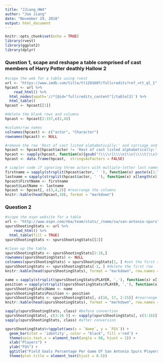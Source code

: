 ```yaml
---
title: "JJiang_HW4"
author: "Joe Jiang"
date: "November 29, 2018"
output: html_document
---
```


```r
knitr::opts_chunk$set(echo = TRUE)
library(rvest)
library(ggplot2)
library(dplyr)
```

### Question 1, scape and reshape a table comprised of cast members of Harry Potter deathly Hallow 2

```r
#scape the web for a table using rvest
url <- "https://www.imdb.com/title/tt1201607/fullcredits?ref_=tt_ql_1"
hpcast <- url %>%
	read_html() %>%
  html_nodes(xpath='//*[@id="fullcredits_content"]/table[3]') %>%
  html_table()
hpcast <- hpcast[[1]]
```
```r
#delete the blank rows and columns
hpcast <- hpcast[2:157,c(2,4)]

#column/row names 
colnames(hpcast) <- c("actor", "Character")
rownames(hpcast) <- NULL

#remove the row 'Rest of cast listed alphabetically:' and carriage and other hidden characters
hpcast <- hpcast[hpcast$actor != 'Rest of cast listed alphabetically:',]
hpcast <- sapply(hpcast, function(x){gsub("(\\\\r|\\\\n|\\n|\\\\t|\\s)+", " ", x)}) #remove blank and carriage return, tabs ...
hpcast <- data.frame(hpcast,  stringsAsFactors = FALSE)

# simpler code if ignoring three actors with multiple-letter last names
firstname = sapply(strsplit(hpcast$actor, ' '), function(x) paste(x[1:length(x)-1], collapse = " "))
lastname = sapply(strsplit(hpcast$actor, ' '), function(x) x[length(x)])
hpcast$FirstName <- firstname
hpcast$LastName <- lastname
hpcast <- hpcast[, c(3,4,2)] #rearrange the columns 
knitr::kable(head(hpcast,10), format = "markdown")
```

### Question 2


```r
#scape the espn website for a table
url <- "http://www.espn.com/nba/team/stats/_/name/sa/san-antonio-spurs"
spursShootingStats <- url %>%
	read_html() %>%
  html_table(fill = TRUE)
spursShootingStats <- spursShootingStats[[2]]

#clean up the table 
spursShootingStats <- spursShootingStats[2:16,]
rownames(spursShootingStats) <- NULL
colnames(spursShootingStats) = spursShootingStats[1, ] #set the first row as column names =
spursShootingStats <- spursShootingStats[-1, ] #delete the first row
knitr::kable(head(spursShootingStats), format = "markdown", row.names = FALSE)
```

```r
name = sapply(strsplit(spursShootingStats$PLAYER, ','), function(x) x[1]) #split the name
position = sapply(strsplit(spursShootingStats$PLAYER, ','), function(x) x[2]) #split the position
spursShootingStats$Name <- name
spursShootingStats$Position <- position
spursShootingStats <- spursShootingStats[, c(16, 17, 2:15)] #rearrange the columns 
knitr::kable(head(spursShootingStats), format = "markdown", row.names = FALSE)
```

```r
sapply(spursShootingStats, class) #before convertion
spursShootingStats[, c(3:16 )] <- sapply(spursShootingStats[, c(3:16)], as.numeric)
sapply(spursShootingStats, class) #after conversion
```

```r
spursShootingStats%>%ggplot(aes(x = `Name`, y = `FG%`)) +
  geom_bar(stat = 'identity', color = "black", fill ='red') +
  theme(axis.text.x = element_text(angle = 60, hjust = 1)) +
  xlab("Players") +
  ylab("FG%") +
  ggtitle("Field Goals Percentage Per Game Of San Antonio Spurs Players")+
  theme(plot.title = element_text(hjust = 0.5))
```
 


